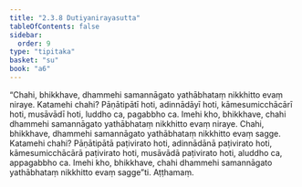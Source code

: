 ```yaml
---
title: "2.3.8 Dutiyanirayasutta"
tableOfContents: false
sidebar:
  order: 9
type: "tipitaka"
basket: "su"
book: "a6"
---
```



<DynamicBreadcrumb />

<Division number="82" book="a6">

<Paragraph number="672" book="a6">
“Chahi, bhikkhave, dhammehi samannāgato yathābhataṃ nikkhitto evaṃ niraye. Katamehi chahi? Pāṇātipātī hoti, adinnādāyī hoti, kāmesumicchācārī hoti, musāvādī hoti, luddho ca, pagabbho ca. Imehi kho, bhikkhave, chahi dhammehi samannāgato yathābhataṃ nikkhitto evaṃ niraye.
</Paragraph>

<Paragraph number="673" book="a6">
Chahi, bhikkhave, dhammehi samannāgato yathābhataṃ nikkhitto evaṃ sagge. Katamehi chahi? Pāṇātipātā paṭivirato hoti, adinnādānā paṭivirato hoti, kāmesumicchācārā paṭivirato hoti, musāvādā paṭivirato hoti, aluddho ca, appagabbho ca. Imehi kho, bhikkhave, chahi dhammehi samannāgato yathābhataṃ nikkhitto evaṃ sagge”ti.

</Paragraph>
</Division>

<Paragraph number="674" type="center" book="a6">
Aṭṭhamaṃ.
</Paragraph>